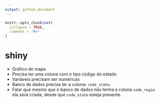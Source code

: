 ```yaml
---
output: github_document
---
```


```r
knitr::opts_chunk$set(
  collapse = TRUE,
  comment = "#>"
)
```

# shiny

- Gráfico de mapa
- Precisa ter uma coluna com o tipo código do estado
- Variáveis precisam ser numéricas
- Banco de dados precisa ter a coluna: `code_state`.
- Falar que mesmo que o banco de dados não tenha a coluna `code_regio` ela será criada, desde que `code_state` esteja presente.